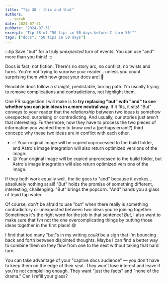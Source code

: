 ```yaml
---
title: "Tip 38 - this and that"
authors:
  - sarah
date: 2024-07-31
pubDate: '2024-07-31'
excerpt: 'Tip 38 of "50 tips in 50 days before I turn 50!"'
tags: ["docs", "50 tips in 50 days"]
---
```


:::tip
Save "but" for a truly *unexpected* turn of events. You can use "and" more than you think!
:::

Docs is fact, not fiction. There's no story arc, no conflict, no twists and turns. You're not trying to surprise your reader... unless you count surprising them with how great your docs are! 🙌

Readable docs follow a straight, predictable, boring path. I'm usually trying to remove complications and contradictions, not highlight them.

One PR suggestion I will make is to **try replacing "but" with "and" to see whether you can join ideas in a more neutral way**. If it fits, it sits! "But" conveys to your reader that the *relationship* between two ideas is somehow unexpected, surprising or contradicting. And usually, our stories just aren't that interesting. Furthermore, now they have to process the two pieces of information you wanted them to know *and* a (perhaps errant?) third concept: why these two ideas are in conflict with each other. 

- ✅ Your original image will be copied unprocessed to the build folder, and Astro's image integration will also return optimized versions of the image.
- 😐 Your original image will be copied unprocessed to the build folder, but Astro's image integration will also return optimized versions of the image.

If they both work equally well, the tie goes to "and" because it evokes... absolutely nothing at all! "But" holds the promise of something different, interesting, challenging. "But" brings the popcorn. "And" hands you a glass of tepid tap water.

Of course, don't be afraid to use "but" when there really is something contradictory or unexpected between two ideas you're joining together. Sometimes it's the right word for the job in that sentence! *But*, I also want to make sure that *I'm* not the one overcomplicating things by putting those ideas together in the first place! 😅

I find that too many "but"s in my writing *could* be a sign that I'm bouncing back and forth between disjointed thoughts. Maybe I can find a better way to combine them so they flow from one to the next without taking that hard turn.

You can take advantage of your "captive docs audience" — you don't have to keep them on the edge of their seat. They won't lose interest and leave if you're not complelling enough. They want "just the facts" and "none of the drama." Can I refill your glass?


<LinkCard title="See the whole list of tips!" href="/blog/50-docs-tips-in-50-days" />